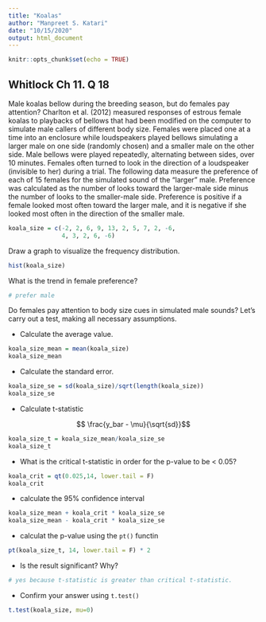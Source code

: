 ```yaml
---
title: "Koalas"
author: "Manpreet S. Katari"
date: "10/15/2020"
output: html_document
---
```


```r
knitr::opts_chunk$set(echo = TRUE)
```

## Whitlock Ch 11. Q 18

Male koalas bellow during the breeding season, but do females pay attention? Charlton et al. (2012) measured responses of estrous female koalas to playbacks of bellows that had been modified on the computer to simulate male callers of different body size. Females were placed one at a time into an enclosure while loudspeakers played bellows simulating a larger male on one side (randomly chosen) and a smaller male on the other side. Male bellows were played repeatedly, alternating between sides, over 10 minutes. Females often turned to look in the direction of a loudspeaker (invisible to her) during a trial. The following data measure the preference of each of 15 females for the simulated sound of the “larger” male. Preference was calculated as the number of looks toward the larger-male side minus the number of looks to the smaller-male side. Preference is positive if a female looked most often toward the larger male, and it is negative if she looked most often in the direction of the smaller male. 

```r
koala_size = c(-2, 2, 6, 9, 13, 2, 5, 7, 2, -6, 
               4, 3, 2, 6, -6)

```

Draw a graph to visualize the frequency distribution. 

```r
hist(koala_size)

```

What is the trend in female preference? 

```r
# prefer male
```

Do females pay attention to body size cues in simulated male sounds? Let's carry out a test, making all necessary assumptions.

- Calculate the average value.

```r
koala_size_mean = mean(koala_size)
koala_size_mean
```

- Calculate the standard error.

```r
koala_size_se = sd(koala_size)/sqrt(length(koala_size))
koala_size_se
```


- Calculate t-statistic

$$ \frac{y_bar - \mu}{\sqrt{sd}}$$

```r
koala_size_t = koala_size_mean/koala_size_se
koala_size_t
```

- What is the critical t-statistic in order for the p-value to be < 0.05?

```r

koala_crit = qt(0.025,14, lower.tail = F)
koala_crit
```
- calculate the 95% confidence interval

```r

koala_size_mean + koala_crit * koala_size_se
koala_size_mean - koala_crit * koala_size_se

```
- calculat the p-value using the `pt()` functin

```r
pt(koala_size_t, 14, lower.tail = F) * 2

```

- Is the result significant? Why?

```r
# yes because t-statistic is greater than critical t-statistic.

```

- Confirm your answer using `t.test()`

```r

t.test(koala_size, mu=0)

```